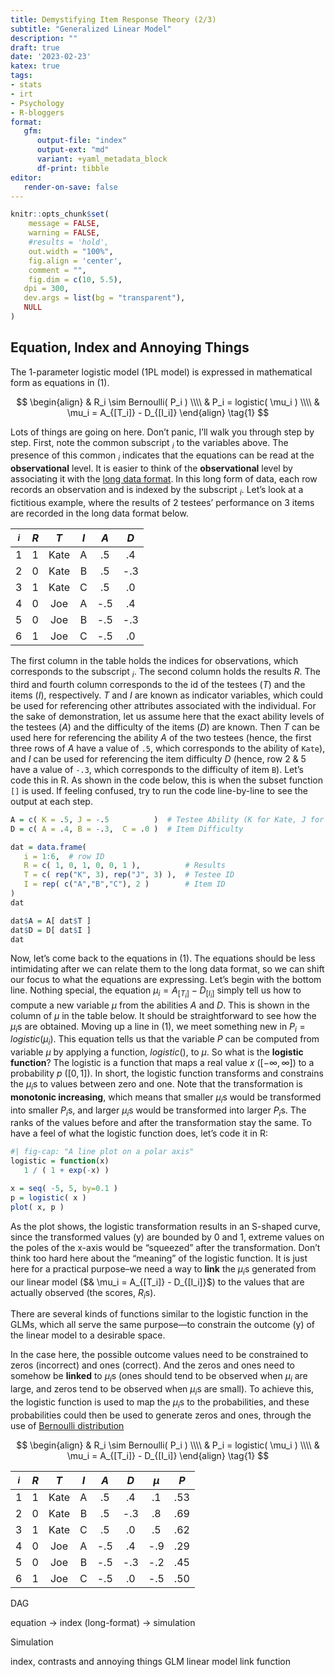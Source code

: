 ```yaml
---
title: Demystifying Item Response Theory (2/3)
subtitle: "Generalized Linear Model"
description: ""
draft: true
date: '2023-02-23'
katex: true
tags:
- stats
- irt
- Psychology
- R-bloggers
format: 
   gfm:
      output-file: "index"
      output-ext: "md"
      variant: +yaml_metadata_block
      df-print: tibble
editor:
   render-on-save: false
---
```


```r
knitr::opts_chunk$set(
	message = FALSE,
	warning = FALSE,
	#results = 'hold',
	out.width = "100%",
	fig.align = 'center',
	comment = "",
	fig.dim = c(10, 5.5),
   dpi = 300,
   dev.args = list(bg = "transparent"),
   NULL
)
```



Equation, Index and Annoying Things
-----------------------------------

The 1-parameter logistic model (1PL model) is expressed in mathematical form as
equations in (1).

$$
\begin{align}
& R_i \sim Bernoulli( P_i ) \\\\
& P_i = logistic( \mu_i )   \\\\
& \mu_i = A_{[T_i]} - D_{[I_i]} 
\end{align} \tag{1}
$$

Lots of things are going on here. Don't panic, I'll walk you through step by
step. First, note the common subscript $_i$ to the variables above. The presence
of this common $_i$ indicates that the equations can be read at the
**observational** level. It is easier to think of the **observational** level by
associating it with the [long data format][long]. In this long form of data,
each row records an observation and is indexed by the subscript $_i$. Let's look
at a fictitious example, where the results of 2 testees' performance on 3 items
are recorded in the long data format below.

| $_i$ | $R$ | $T$  | $I$ | $A$ | $D$ |
|:----:|:---:|:----:|:---:|:---:|:---:|
|  1   |  1  | Kate |  A  | .5  | .4  |
|  2   |  0  | Kate |  B  | .5  | -.3 |
|  3   |  1  | Kate |  C  | .5  | .0  |
|  4   |  0  | Joe  |  A  | -.5 | .4  |
|  5   |  0  | Joe  |  B  | -.5 | -.3 |
|  6   |  1  | Joe  |  C  | -.5 | .0  |

The first column in the table holds the indices for observations, which
corresponds to the subscript $_i$. The second column holds the results $R$. The
third and fourth column corresponds to the id of the testees ($T$) and the items
($I$), respectively. $T$ and $I$ are known as indicator variables, which could
be used for referencing other attributes associated with the individual. For the
sake of demonstration, let us assume here that the exact ability levels of the
testees ($A$) and the difficulty of the items ($D$) are known. Then $T$ can be
used here for referencing the ability $A$ of the two testees (hence, the first
three rows of $A$ have a value of `.5`, which corresponds to the ability of
`Kate`), and $I$ can be used for referencing the item difficulty $D$ (hence, row
2 & 5 have a value of `-.3`, which corresponds to the difficulty of item `B`).
Let's code this in R. As shown in the code below, this is when the subset
function `[]` is used. If feeling confused, try to run the code line-by-line to
see the output at each step.

```r
A = c( K = .5, J = -.5          )  # Testee Ability (K for Kate, J for Joe)
D = c( A = .4, B = -.3,  C = .0 )  # Item Difficulty

dat = data.frame(
   i = 1:6,  # row ID
   R = c( 1, 0, 1, 0, 0, 1 ),          # Results
   T = c( rep("K", 3), rep("J", 3) ),  # Testee ID
   I = rep( c("A","B","C"), 2 )        # Item ID
)
dat
```

```r
dat$A = A[ dat$T ]
dat$D = D[ dat$I ]
dat
```

Now, let's come back to the equations in (1). The equations should be less
intimidating after we can relate them to the long data format, so we can shift
our focus to what the equations are expressing. Let's begin with the bottom
line. Nothing special, the equation $\mu_i = A_{[T_i]} - D_{[I_i]}$ simply tell
us how to compute a new variable $\mu$ from the abilities $A$ and $D$. This is
shown in the column of $\mu$ in the table below. It should be straightforward to
see how the $\mu_i$s are obtained. Moving up a line in (1), we meet something
new in $P_i = logistic( \mu_i )$. This equation tells us that the variable $P$
can be computed from variable $\mu$ by applying a function, $logistic()$, to
$\mu$. So what is the **logistic function**? The logistic is a function that
maps a real value $x$ ($[-\infty, \infty]$) to a probability $p$ ($[0, 1]$). In
short, the logistic function transforms and constrains the $\mu_i$s to values
between zero and one. Note that the transformation is **monotonic increasing**,
which means that smaller $\mu_i$s would be transformed into smaller $P_i$s, and
larger $\mu_i$s would be transformed into larger $P_i$s. The ranks of the values
before and after the transformation stay the same. To have a feel of what the
logistic function does, let's code it in R:

```r
#| fig-cap: "A line plot on a polar axis"
logistic = function(x)
   1 / ( 1 + exp(-x) )

x = seq( -5, 5, by=0.1 )
p = logistic( x )
plot( x, p )
```

As the plot shows, the logistic transformation results in an S-shaped curve,
since the transformed values (y) are bounded by 0 and 1, extreme values on the
poles of the x-axis would be "squeezed" after the transformation. Don't think
too hard here about the "meaning" of the logistic function. It is just here for
a practical purpose--we need a way to **link** the $\mu_i$s generated from our
linear model ($& \mu_i = A_{[T_i]} - D_{[I_i]}$) to the values that are actually
observed (the scores, $R_i$s). 

There are several kinds of functions similar to the logistic function
in the GLMs, which all serve the same purpose---to constrain the outcome (y) of
the linear model to a desirable space. 

In the case here, the possible outcome
values need to be constrained to zeros (incorrect) and ones (correct). And the
zeros and ones need to somehow be **linked** to $\mu_i$s (ones should tend to be
observed when $\mu_i$ are large, and zeros tend to be observed when $\mu_i$s are
small). To achieve this, the logistic function is used to map the $\mu_i$s to
the probabilities, and these probabilities could then be used to generate zeros
and ones, through the use of [Bernoulli distribution][bern]

$$
\begin{align}
& R_i \sim Bernoulli( P_i ) \\\\
& P_i = logistic( \mu_i )   \\\\
& \mu_i = A_{[T_i]} - D_{[I_i]} 
\end{align} \tag{1}
$$


| $_i$ | $R$ | $T$  | $I$ | $A$ | $D$ | $\mu$ | $P$ |
|:----:|:---:|:----:|:---:|:---:|:---:|:-----:|:---:|
|  1   |  1  | Kate |  A  | .5  | .4  |  .1   | .53 |
|  2   |  0  | Kate |  B  | .5  | -.3 |  .8   | .69 |
|  3   |  1  | Kate |  C  | .5  | .0  |  .5   | .62 |
|  4   |  0  | Joe  |  A  | -.5 | .4  |  -.9  | .29 |
|  5   |  0  | Joe  |  B  | -.5 | -.3 |  -.2  | .45 |
|  6   |  1  | Joe  |  C  | -.5 | .0  |  -.5  | .50 |



[DAG]: https://en.wikipedia.org/wiki/Directed_acyclic_graph
[long]: https://en.wikipedia.org/wiki/Wide_and_narrow_data
[bern]: https://en.wikipedia.org/wiki/Bernoulli_distribution




DAG

equation -> index (long-format) -> simulation


Simulation



index, contrasts and annoying things
GLM
    linear model
    link function


